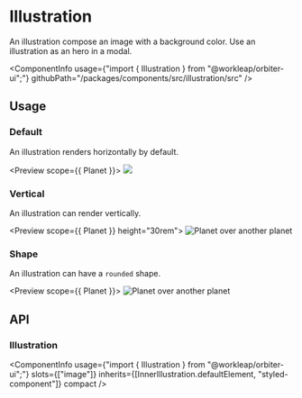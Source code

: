 
<Meta
    title="Components/Illustration"
    id="illustration"
/>

# Illustration

<Tagline>An illustration compose an image with a background color. Use an illustration as an hero in a modal.</Tagline>

<ComponentInfo
    usage={"import { Illustration } from \"@workleap/orbiter-ui\";"}
    githubPath="/packages/components/src/illustration/src"
/>

## Usage

### Default

An illustration renders horizontally by default.

<Preview scope={{ Planet }}>
    <Story name="default">
        <Illustration backgroundColor="primary-weak" height="12rem" padding={160}>
            <Image src={Planet} stroke="primary-icon" />
        </Illustration>
    </Story>
</Preview>

### Vertical

An illustration can render vertically.

<Preview scope={{ Planet }} height="30rem">
    <Story name="vertical">
        <Illustration orientation="vertical" backgroundColor="primary-weak" width="12rem" padding={160}>
            <Image src={Planet} alt="Planet over another planet" />
        </Illustration>
    </Story>
</Preview>

### Shape

An illustration can have a `rounded` shape.

<Preview scope={{ Planet }}>
    <Story name="shape">
        <Illustration shape="rounded" backgroundColor="primary-weak">
            <Image src={Planet} alt="Planet over another planet" />
        </Illustration>
    </Story>
</Preview>

## API

### Illustration

<ComponentInfo
    usage={"import { Illustration } from \"@workleap/orbiter-ui\";"}
    slots={["image"]}
    inherits={[InnerIllustration.defaultElement, "styled-component"]}
    compact
/>

<ArgsTable of={InnerIllustration} sort="alpha" />
